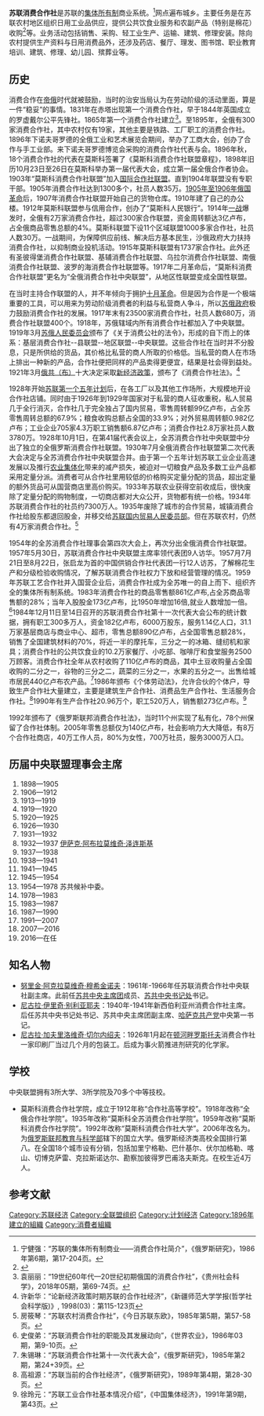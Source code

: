 '''苏联消费合作社'''是苏联的[[集体所有制|集体所有制]]商业系统。<ref>宁健强：“苏联的集体所有制商业——消费合作社简介”，《俄罗斯研究》，1986年第6期，第17-204页。 </ref>网点遍布城乡。主要任务是在苏联农村地区组织日用工业品供应，提供公共饮食业服务和农副产品（特别是棉花）收购<ref>{{Cite web |url=http://www.cssn.cn/gj/gj_gjwtyj/gj_elsdozy/201311/t20131101_821463.shtml |title=郑陆英：“苏联农产品采购制度的变化”，《东欧中亚研究》，1992年第1期 |access-date=2021-02-20 |archive-date=2021-07-18 |archive-url=https://web.archive.org/web/20210718055655/http://www.cssn.cn/gj/gj_gjwtyj/gj_elsdozy/201311/t20131101_821463.shtml |dead-url=no }}</ref>等。业务活动包括销售、采购、轻工业生产、运输、建筑、修理安装。除向农村提供生产资料与日用消费品外，还涉及药店、餐厅、理发、图书馆、职业教育培训、建筑、修理、幼儿园、殡葬业等。
==历史==
消费合作在[[帝俄|帝俄]]时代就被鼓励，当时的治安当局认为在劳动阶级的活动里面，算是一件“稳妥”的事情。1831年在赤塔出现第一个消费合作社，早于1844年英国成立的罗虚戴尔公平先锋社。1865年第一个消费合作社建立<ref>袁丽丽：“19世纪60年代—20世纪初期俄国的消费合作社”，《贵州社会科学》，2018年05期，第69-74页。</ref>。至1895年，全俄有300家消费合作社，其中农村仅有19家，其他主要是铁路、工厂职工的消费合作社。1896年下诺夫哥罗德的全俄工业和艺术展览会期间，举办了工商大会，创办了合作与手工业部。来下诺夫哥罗德博览会采购的消费合作社代表与会。1896年秋，18个消费合作社的代表在莫斯科签署了《莫斯科消费合作社联盟章程》，1898年旧历10月23日至26日在莫斯科举办第一届代表大会，成立第一届全俄合作者协会。1903年“莫斯科消费合作社联盟”加入[[国际合作社联盟|国际合作社联盟]]。直到1904年联盟没有专职干部。1905年消费合作社达到1300多个，社员人数35万。[[1905年俄国革命|1905年至1906年俄国革命]]后，1907年消费合作社联盟开始自己的货物仓库。1910年建了自己的办公楼。1912年莫斯科联盟参与信用合作，创办了“莫斯科人民银行”。1914年[[一战|一战]]爆发时，全俄有2万家消费合作社，超过300家合作联盟，资金周转额达3亿卢布，占全俄商品零售总额的4%。莫斯科联盟下设11个区域联盟1000多家合作社，社员人数30万。一战期间，为保障供应前线、解决后方基本民生，沙俄政府大力扶持消费合作社，以抑制商业投机活动。1915年莫斯科联盟有1737家合作社。此外还有圣彼得堡消费合作社联盟、基辅消费合作社联盟、乌拉尔消费合作社联盟、南俄消费合作社联盟、波罗的海消费合作社联盟等。1917年二月革命后，“莫斯科消费合作社联盟”更名为“全俄消费合作社中央联盟”，从地区性联盟变成全国性联盟。

在当时主持合作联盟的人，并不年倾向于拥护[[十月革命|十月革命]]。但是因为合作是一个极端重要的工具，可以用来为劳动阶级消费者的利益与私营商人争斗，所以[[苏俄政府|苏俄政府]]极力鼓励消费合作社的发展。1917年末有23500家消费合作社，社员人数680万，消费合作社联盟400个。1918年，苏俄辖域内所有消费合作社都加入了中央联盟。1919年3月[[苏俄人民委员会|苏俄人民委员会]]颁布了《关于消费公社的法令》，形成的自下而上的体系：基层消费合作社--县联盟--地区联盟--中央联盟。这些合作社在当时并不分股息，只是所供给的货品，其价格比私营的商人所取的价格低。当私营的商人在市场上排出一种新的产品，合作社便把同样的产品卖得更便宜，结果是社会得到益处。1921年3月[[俄共|俄共（布）]]十大决定采取[[新经济政策|新经济政策]]，颁布了《消费合作社法》。<ref>许新华：“论新经济政策时期苏联的合作社经济”，《新疆师范大学学报(哲学社会科学版)》, 1998(03)：第115-123页</ref>

1928年开始[[苏联第一个五年计划|苏联第一个五年计划]]后，在各工厂以及其他工作场所，大规模地开设合作社店铺。同时由于1926年到1929年国家对于私营的商人征收重税，私人贸易几于全行消灭，合作社几于完全独占了国内贸易，零售周转额99亿卢布，占全苏零售周转总额的67.9%；粮食收购总额占全国的33.9%；对外贸易周转额0.982亿卢布；工业企业705家4.3万职工销售额6.87亿卢布；消费合作社2.8万家社员人数3780万。1928年10月1日，在第41届代表会议上，全苏消费合作社中央联盟中分出了独立的全俄罗斯消费合作社联盟。1930年7月全俄消费合作社联盟第二次代表大会决定与全苏消费合作社中央联盟合并。由于第一个五年计划苏联工业企业高速发展以及推行[[农业集体化|农业集体化]]带来的减产损失，被迫对一切粮食产品及多数工业产品都采用定量分派。消费者可从合作社里用较低的价格购买定量分配的货品，超出定量的额外货品可从国营商店里高价购买。1933年苏联农业获得空前收成后，很快废除了定量分配的购物制度，一切商店都对大众公开，货物都有统一价格。1934年苏联消费合作社的社员约7300万人。1935年废除了城市的合作贸易，城镇消费合作社给股东都退回股金，并移交给[[苏联国内贸易人民委员部|苏联国内贸易人民委员部]]。但在苏联农村，仍然有4万家消费合作社。<ref>房筱琴：“苏联农村消费合作社”，《今日苏联东欧》，1985年第5期，第57-58页。</ref>

1954年的全苏消费合作社理事会第四次大会上，再次分出全俄消费合作社联盟。1957年5月30日，苏联消费合作社中央联盟主席{{tsl|ru|Климов Александр Петрович|亚历山大·彼德罗维奇·克里莫夫}}率领代表团9人访华。1957月7月21日至8月22日，张启龙为首的中国供销合作社代表团一行12人访苏，了解棉花生产和分级检验收购情况，了解苏联消费合作社权力下放和经营管理的情况。1959年苏联工艺合作社并入国营企业后，消费合作社成为全苏唯一的自上而下、组织齐全的集体所有制系统。1983年消费合作社的商品零售额861亿卢布,占全苏商品零售额的28%；当年入股股金173亿卢布，比1950年增加16倍,就业人数增加一倍。<ref>史俊弟：“苏联消费合作社的职能及其发展动向”，《世界农业》，1986年03期，第9-10页。</ref>1984年12月11日至14日召开的苏联消费合作社第十一次代表大会公布的统计数据，拥有职工300多万人，资金182亿卢布，6000万股东，服务1.14亿人口，31.1万家基层商店与商业中心、超市，零售总额890亿卢布，占全国零售总额28%，销售了全国建筑材料的70%，将近一半的摩托车，三分之一的冰箱、缝纫机和家具；消费合作社的公共饮食业的10.2万家餐厅、小吃部、咖啡厅和食堂服务2500万顾客。消费合作社全年从农村收购了110亿卢布的商品，其中土豆收购量占全国收购的二分之一，谷物的三分之二，蔬菜的三分之一，水果的五分之一。出售给城市居民440亿卢布农产品。<ref>朱锡琳：“苏联消费合作社第十一次代表大会”，《俄罗斯研究》，1985年第2期，第24+39页。</ref>1986年颁布《个体劳动法》，允许合伙的个体户，导致生产合作社大量建立，主要是建筑生产合作社、消费品生产合作社、生活服务合作社。<ref>高祖源：“苏联当前的合作社经济”，《俄罗斯研究》，1989年第4期，第28-30页。</ref>1990年有生产合作社20.96万个，职工520万人，销售额273亿卢布。<ref>徐玲元：“苏联工业合作社基本情况介绍”，《中国集体经济》，1991年第9期，第43页。</ref>

1992年颁布了《俄罗斯联邦消费合作社法》，当时11个州实现了私有化，78个州保留了合作社体制。2005年零售总额仅为140亿卢布，社会影响力大大降低，有8万个合作社商店，40万工作人员，80%为女性，700万社员，服务3000万人口。

==历届中央联盟理事会主席==
# 1898—1905 {{tsl|ru|Гибнер, Николай Петрович|尼古拉·彼德罗维奇·gibner}}
# 1906—1912 {{tsl|ru|Каблуков, Сергей Алексеевич|谢尔盖·阿列克塞耶维奇·卡布鲁科夫}}
# 1913—1919 {{tsl|ru|Коробов, Дмитрий Степанович|德米特里·斯捷潘诺维奇·科罗波夫}}
# 1919—1920 {{tsl|ru|Лежава Андрей Матвеевич|安德烈·马特耶维奇·列扎娃}}
# 1920—1925 {{tsl|ru|Хинчук Лев Михайлович|列夫·米哈伊洛维奇·金楚克}}
# 1926—1930 {{tsl|ru|Любимов Исидор Евстигнеевич|伊斯德尔·叶夫斯基耶维奇·柳比莫夫}}
# 1931—1932 {{tsl|ru|Бадаев Алексей Егорович|阿列克谢·叶戈罗维奇·巴达耶夫}}
# 1932—1937 [[伊萨克·阿布拉莫维奇·泽连斯基|伊萨克·阿布拉莫维奇·泽连斯基]]
# 1937—1938 {{tsl|ru|Кухтин, Афанасий Прохорович|阿法纳西·普罗霍洛维奇·库霍金}}
# 1938—1941 {{tsl|ru|Хохлов Иван Сергеевич|伊万·谢尔盖耶维奇·霍霍罗夫}}
# 1941—1945 {{tsl|ru|Сидоров, Николай Павлович|尼古拉·巴夫洛维奇·西德罗夫}}
# 1945—1954 {{tsl|ru|Хохлов Иван Сергеевич|伊万·谢尔盖耶维奇·霍霍罗夫}}
# 1954—1978 {{tsl|ru|Климов Александр Петрович|亚历山大·彼德罗维奇·克里莫夫}}苏共候补中委。
# 1978—1983 {{tsl|ru|Смирнов Алексей Алексеевич|阿列克谢·阿列克谢耶维奇·斯米尔诺夫}}
# 1983—1987 {{tsl|ru|Трунов Михаил Петрович|米哈伊尔·彼德罗维奇·特鲁诺夫}}
# 1987—1990 {{tsl|ru|Федирко Павел Стефанович|巴维尔·斯捷潘诺维奇·菲德尔科}}
# 1991—2007 {{tsl|ru|Ермаков, Валентин Филиппович|瓦伦京·菲利普维奇·叶尔马科夫}}
# 2007—2016 {{tsl|ru|Кузнецов Евгений Николаевич|叶夫基尼·尼克拉耶夫维奇·库兹涅索夫}}
# 2016—在任 {{tsl|ru|Зубов, Дмитрий Львович|德米特里·罗沃维奇·祖博夫}}

==知名人物==
*[[努里金·阿克拉莫维奇·穆希金诺夫|努里金·阿克拉莫维奇·穆希金诺夫]]：1961年-1966年任苏联消费合作社中央联社副主席。此前任[[苏共中央主席团|苏共中央主席团]]成员、[[苏共中央书记处|苏共中央书记处]]书记。
*[[尼古拉·伊里奇·别利亚耶夫|尼古拉·伊里奇·别利亚耶夫]]：1940年-1941年新西伯利亚州消费合作社主席。后任苏共中央书记处书记、苏共中央主席团副主席、[[哈萨克共产党|哈萨克共产党]]中央第一书记。
*[[尼古拉·加夫里洛维奇·切尔内绍夫|尼古拉·加夫里洛维奇·切尔内绍夫]]：1926年1月起在[[顿河畔罗斯托夫|顿河畔罗斯托夫]]消费合作社一家印刷厂当过几个月的包装工。后成为事火箭推进剂研究的化学家。

==学校==
中央联盟拥有3所大学、3所学院及70多个中等技校。
*莫斯科消费合作社学院，成立于1912年称“合作社高等学校”。1918年改称“全俄合作社学院”。1935年改称“莫斯科全苏消费合作社学院”。1959年改称“莫斯科消费合作社学院”。1992年改称“莫斯科消费合作社大学”。2006年改名为{{tsl|ru|Российский университет кооперации|俄罗斯合作社大学}}。为[[俄罗斯联邦教育与科学部|俄罗斯联邦教育与科学部]]辖下的国立大学。俄罗斯经济类高校全国排行第八。在全国18个城市设有分销，包括加里宁格勒、巴什基尔、伏尔加格勒、喀山、切博克萨雷、克拉斯诺达尔、勘察加彼得罗巴甫洛夫斯克。在校生近4万人。  

==参考文献==
<references/>
[[Category:苏联经济|Category:苏联经济]]
[[Category:全联盟组织|Category:全联盟组织]]
[[Category:计划经济|Category:计划经济]]
[[Category:1896年建立的組織|Category:1896年建立的組織]]
[[Category:消費者組織|Category:消費者組織]]